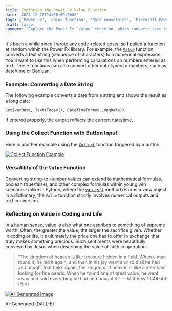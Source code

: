 ```yaml
---
title: Exploring the Power Fx Value Function
date: '2024-12-20T14:00:00.000Z'
tags: ['Power Fx', 'value function', 'data conversion', 'Microsoft Power Apps']
draft: false
summary: "Explore the Power Fx `Value` function, which converts text to numerical expressions, enabling seamless data manipulation in your Power Apps scenarios."
---
```


It's been a while since I wrote any code-related posts, so I pulled a function at random within the Power Fx library. For example, the [`Value`](https://learn.microsoft.com/en-us/power-platform/power-fx/reference/function-value) function converts a text string (sequence of characters) to a numerical expression. You'll want to use this when performing calculations on numbers entered as text. These functions can also convert other data types to numbers, such as date/time or Boolean.

### Example: Converting a Date String

The following example converts a date from a string and shows the result as a long date:

```powerfx
Set(varDate, Text(Today(), DateTimeFormat.LongDate))
```

If entered properly, the output reflects the current date/time.

### Using the Collect Function with Button Input

Here is another example using the [`Collect`](https://www.wildfx.io/i/144004760/bonus-collect) function triggered by a button:

<div style={{ textAlign: 'center', display: 'flex', flexDirection: 'column', alignItems: 'center' }}>
  <a href="https://substackcdn.com/image/fetch/f_auto,q_auto:good,fl_progressive:steep/https%3A%2F%2Fsubstack-post-media.s3.amazonaws.com%2Fpublic%2Fimages%2F44cc25ba-40b8-4a80-994b-7eeead860b58_800x361.gif">
    <img src="https://substack-post-media.s3.amazonaws.com/public/images/44cc25ba-40b8-4a80-994b-7eeead860b58_800x361.gif" alt="Collect Function Example" style={{ maxWidth: '100%' }} />
  </a>
</div>

### Versatility of the `Value` Function

Converting string-to-number values can extend to mathematical formulas, boolean (true/false), and other complex formulas within your given scenario. Unlike in Python, where the [`values()`](https://www.w3schools.com/python/ref_dictionary_values.asp) method returns a view object in a dictionary, the `Value` function strictly involves numerical outputs and text conversion.

### Reflecting on Value in Coding and Life

In a human sense, value is also what one ascribes to something of supreme worth. Often, the greater the value, the larger the sacrifice given. Whether in coding or life, it's ultimately the price one has to offer in exchange that truly makes something precious. Such sentiments were beautifully conveyed by Jesus when describing the value of faith in operation:

> “The kingdom of heaven is like treasure hidden in a field. When a man found it, he hid it again, and then in his joy went and sold all he had and bought that field. Again, the kingdom of heaven is like a merchant looking for fine pearls. When he found one of great value, he went away and sold everything he had and bought it.” — Matthew 13:44-46 (NIV)

<div style={{ textAlign: 'center', display: 'flex', flexDirection: 'column', alignItems: 'center' }}>
  <a href="https://substackcdn.com/image/fetch/f_auto,q_auto:good,fl_progressive:steep/https%3A%2F%2Fsubstack-post-media.s3.amazonaws.com%2Fpublic%2Fimages%2F72a1c42a-a723-424e-a6b4-2169e8a7dde8_1792x1024.png">
    <img src="https://substack-post-media.s3.amazonaws.com/public/images/72a1c42a-a723-424e-a6b4-2169e8a7dde8_1792x1024.png" alt="AI-Generated Image" style={{ maxWidth: '100%' }} />
  </a>
  <p>AI-Generated (DALL-E)</p>
</div>
